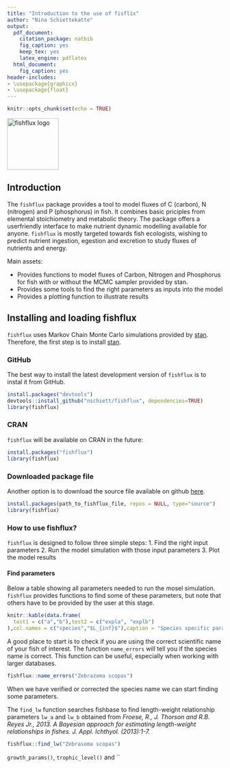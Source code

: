 ```yaml
---
title: "Introduction to the use of fisflix"
author: "Nina Schiettekatte"
output:
  pdf_document:
    citation_package: natbib
    fig_caption: yes
    keep_tex: yes
    latex_engine: pdflatex
  html_document:
    fig_caption: yes
header-includes:
- \usepackage{graphicx}
- \usepackage{float}
---
```


```r
knitr::opts_chunk$set(echo = TRUE)
```


<img src="man/figures/fishflux.png" width = 120 alt="fishflux logo"/> 

## Introduction

The `fishflux` package provides a tool to model fluxes of C (carbon), N (nitrogen) and P (phosphorus) in fish. It combines basic priciples from elemental stoichiometry and metabolic theory. The package offers a userfriendly interface to make nutrient dynamic modelling available for anyone. `fishflux` is mostly targeted towards fish ecologists, wishing to predict nutrient ingestion, egestion and excretion to study fluxes of nutrients and energy. 

Main assets:

* Provides functions to model fluxes of Carbon, Nitrogen and Phosphorus for fish with or without the MCMC sampler provided by stan.
* Provides some tools to find the right parameters as inputs into the model
* Provides a plotting function to illustrate results

## Installing and loading fishflux

`fishflux` uses Markov Chain Monte Carlo simulations provided by [stan](https://github.com/stan-dev/rstan/wiki/RStan-Getting-Started). Therefore, the first step is to install [stan](https://github.com/stan-dev/rstan/wiki/RStan-Getting-Started).

### GitHub

The best way to install the latest development version of `fishflux` is to instal it from GitHub. 

```r
install.packages("devtools")
devtools::install_github("nschiett/fishflux", dependencies=TRUE)
library(fishflux)
```
### CRAN

`fishflux` will be available on CRAN in the future:

```r
install.packages("fishflux")
library(fishflux)
```

### Downloaded package file

Another option is to download the source file available on github [here](https://github.com/nschiett/fishflux).

```r
install.packages(path_to_fishflux_file, repos = NULL, type="source")
library(fishflux)
```

### How to use fishflux?

`fishflux` is designed to follow three simple steps:
1. Find the right input parameters
2. Run the model simulation with those input parameters
3. Plot the model results

#### Find parameters

Below a table showing all parameters needed to run the mosel simulation. `fishflux` provides functions to find some of these parameters, but note that others have to be provided by the user at this stage. 

```r
knitr::kable(data.frame(
  test1 = c("a","b"),test2 = c("expla", "explb")
),col.names = c("species","$L_{inf}$"),caption = "Species specific parameters. $L_{inf}$ and k are parameters of the Von Beffalanty growth curve. Fp, Fn and Fc are the element contents of the fish's diet. k is a parameter defining the activity level of the fish")
```

A good place to start is to check if you are using the correct scientific name of your fish of interest. The function `name_errors` will tell you if the species name is correct. This function can be useful, especially when working with larger databases.  

```r
fishflux::name_errors("Zebrazoma scopas")
```

When we have verified or corrected the species name we can start finding some parameters. 

The `find_lw` function searches fishbase to find length-weight relationship parameters `lw_a` and `lw_b` obtained from *Froese, R., J. Thorson and R.B. Reyes Jr., 2013. A Bayesian approach for estimating length-weight relationships in fishes. J. Appl. Ichthyol. (2013):1-7.* 

```r
fishflux::find_lw("Zebrasoma scopas")
```

`growth_params()`, `trophic_level()` and ``





